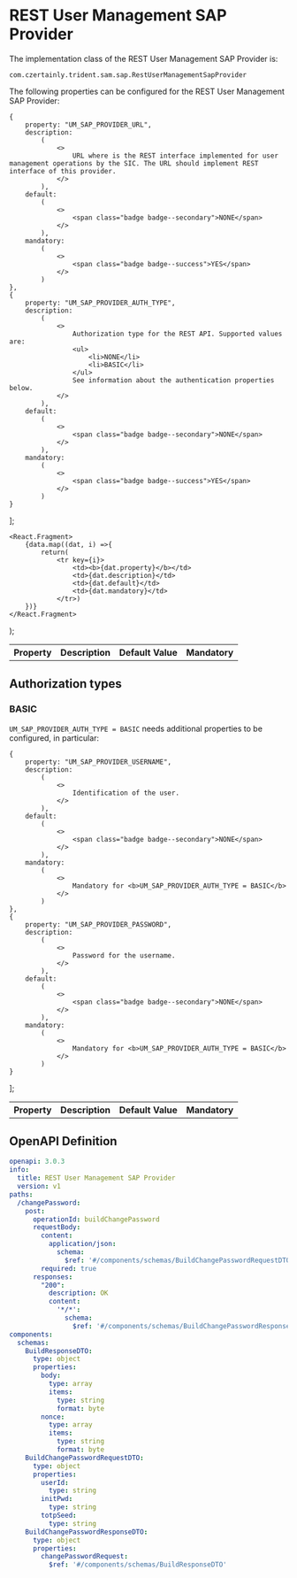 
# REST User Management SAP Provider

The implementation class of the REST User Management SAP Provider is:

```
com.czertainly.trident.sam.sap.RestUserManagementSapProvider
```

The following properties can be configured for the REST User Management SAP Provider:

    {
        property: "UM_SAP_PROVIDER_URL",
        description:
            (
                <>
                    URL where is the REST interface implemented for user management operations by the SIC. The URL should implement REST interface of this provider.
                </>
            ),
        default:
            (
                <>
                    <span class="badge badge--secondary">NONE</span>
                </>
            ),
        mandatory:
            (
                <>
                    <span class="badge badge--success">YES</span>
                </>
            )
    },
    {
        property: "UM_SAP_PROVIDER_AUTH_TYPE",
        description:
            (
                <>
                    Authorization type for the REST API. Supported values are:
                    <ul>
                        <li>NONE</li>
                        <li>BASIC</li>
                    </ul>
                    See information about the authentication properties below.
                </>
            ),
        default:
            (
                <>
                    <span class="badge badge--secondary">NONE</span>
                </>
            ),
        mandatory:
            (
                <>
                    <span class="badge badge--success">YES</span>
                </>
            )
    }
];

    <React.Fragment>
        {data.map((dat, i) =>{
            return(
                <tr key={i}>
                    <td><b>{dat.property}</b></td>
                    <td>{dat.description}</td>
                    <td>{dat.default}</td>
                    <td>{dat.mandatory}</td>
                </tr>)
        })}
    </React.Fragment>
);

<table>
    <th>Property</th>
    <th>Description</th>
    <th>Default Value</th>
    <th>Mandatory</th>
    <tbody>
    <GenTable data={data}/>
    </tbody>
</table>

## Authorization types

### BASIC

`UM_SAP_PROVIDER_AUTH_TYPE = BASIC` needs additional properties to be configured, in particular:

    {
        property: "UM_SAP_PROVIDER_USERNAME",
        description:
            (
                <>
                    Identification of the user.
                </>
            ),
        default:
            (
                <>
                    <span class="badge badge--secondary">NONE</span>
                </>
            ),
        mandatory:
            (
                <>
                    Mandatory for <b>UM_SAP_PROVIDER_AUTH_TYPE = BASIC</b>
                </>
            )
    },
    {
        property: "UM_SAP_PROVIDER_PASSWORD",
        description:
            (
                <>
                    Password for the username.
                </>
            ),
        default:
            (
                <>
                    <span class="badge badge--secondary">NONE</span>
                </>
            ),
        mandatory:
            (
                <>
                    Mandatory for <b>UM_SAP_PROVIDER_AUTH_TYPE = BASIC</b>
                </>
            )
    }
];

<table>
    <th>Property</th>
    <th>Description</th>
    <th>Default Value</th>
    <th>Mandatory</th>
    <tbody>
    <GenTable data={basic}/>
    </tbody>
</table>

## OpenAPI Definition

```yaml
openapi: 3.0.3
info:
  title: REST User Management SAP Provider
  version: v1
paths:
  /changePassword:
    post:
      operationId: buildChangePassword
      requestBody:
        content:
          application/json:
            schema:
              $ref: '#/components/schemas/BuildChangePasswordRequestDTO'
        required: true
      responses:
        "200":
          description: OK
          content:
            '*/*':
              schema:
                $ref: '#/components/schemas/BuildChangePasswordResponseDTO'
components:
  schemas:
    BuildResponseDTO:
      type: object
      properties:
        body:
          type: array
          items:
            type: string
            format: byte
        nonce:
          type: array
          items:
            type: string
            format: byte
    BuildChangePasswordRequestDTO:
      type: object
      properties:
        userId:
          type: string
        initPwd:
          type: string
        totpSeed:
          type: string
    BuildChangePasswordResponseDTO:
      type: object
      properties:
        changePasswordRequest:
          $ref: '#/components/schemas/BuildResponseDTO'
```